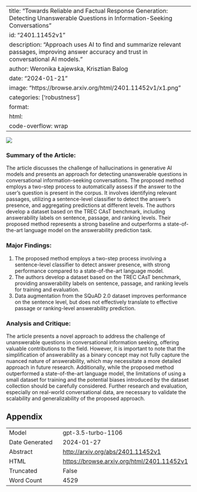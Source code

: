 
---
title: "Towards Reliable and Factual Response Generation: Detecting Unanswerable Questions in Information-Seeking Conversations"
id: "2401.11452v1"
description: "Approach uses AI to find and summarize relevant passages, improving answer accuracy and trust in conversational AI models."
author: Weronika Łajewska, Krisztian Balog
date: "2024-01-21"
image: "https://browse.arxiv.org/html/2401.11452v1/x1.png"
categories: ['robustness']
format:
  html:
    code-overflow: wrap
---

![](https://browse.arxiv.org/html/2401.11452v1/x1.png)

### Summary of the Article:
The article discusses the challenge of hallucinations in generative AI models and presents an approach for detecting unanswerable questions in conversational information-seeking conversations. The proposed method employs a two-step process to automatically assess if the answer to the user's question is present in the corpus. It involves identifying relevant passages, utilizing a sentence-level classifier to detect the answer's presence, and aggregating predictions at different levels. The authors develop a dataset based on the TREC CAsT benchmark, including answerability labels on sentence, passage, and ranking levels. Their proposed method represents a strong baseline and outperforms a state-of-the-art language model on the answerability prediction task.

### Major Findings:
1. The proposed method employs a two-step process involving a sentence-level classifier to detect answer presence, with strong performance compared to a state-of-the-art language model.
2. The authors develop a dataset based on the TREC CAsT benchmark, providing answerability labels on sentence, passage, and ranking levels for training and evaluation.
3. Data augmentation from the SQuAD 2.0 dataset improves performance on the sentence level, but does not effectively translate to effective passage or ranking-level answerability prediction.

### Analysis and Critique:
The article presents a novel approach to address the challenge of unanswerable questions in conversational information seeking, offering valuable contributions to the field. However, it is important to note that the simplification of answerability as a binary concept may not fully capture the nuanced nature of answerability, which may necessitate a more detailed approach in future research. Additionally, while the proposed method outperformed a state-of-the-art language model, the limitations of using a small dataset for training and the potential biases introduced by the dataset collection should be carefully considered. Further research and evaluation, especially on real-world conversational data, are necessary to validate the scalability and generalizability of the proposed approach.

## Appendix

|          |          |
|----------|----------|
| Model     | gpt-3.5-turbo-1106       |
| Date Generated     | 2024-01-27       |
| Abstract | [http://arxiv.org/abs/2401.11452v1](http://arxiv.org/abs/2401.11452v1)        |
| HTML     | [https://browse.arxiv.org/html/2401.11452v1](https://browse.arxiv.org/html/2401.11452v1)       |
| Truncated       | False       |
| Word Count       | 4529       |